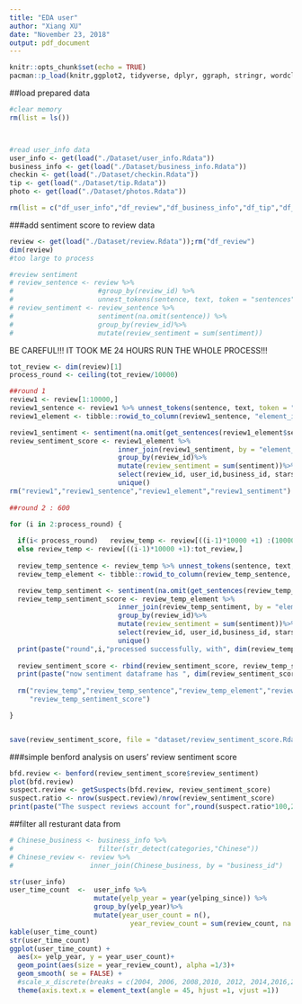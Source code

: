 ```yaml
---
title: "EDA user"
author: "Xiang XU"
date: "November 23, 2018"
output: pdf_document
---
```


```r
knitr::opts_chunk$set(echo = TRUE)
pacman::p_load(knitr,ggplot2, tidyverse, dplyr, ggraph, stringr, wordcloud, tidytext,tidyr,lubridate, widyr,jsonlite,sentimentr, benford.analysis)
```

##load prepared data
```r
#clear memory
rm(list = ls())



#read user_info data
user_info <- get(load("./Dataset/user_info.Rdata"))
business_info <- get(load("./Dataset/business_info.Rdata"))
checkin <- get(load("./Dataset/checkin.Rdata"))
tip <- get(load("./Dataset/tip.Rdata"))
photo <- get(load("./Dataset/photos.Rdata"))

rm(list = c("df_user_info","df_review","df_business_info","df_tip","df_photos","df_checkin"))
```

###add sentiment score to review data

```r
review <- get(load("./Dataset/review.Rdata"));rm("df_review")
dim(review)
#too large to process

#review sentiment
# review_sentence <- review %>%
#                     #group_by(review_id) %>%
#                     unnest_tokens(sentence, text, token = "sentences")
# review_sentiment <- review_sentence %>% 
#                     sentiment(na.omit(sentence)) %>%
#                     group_by(review_id)%>%
#                     mutate(review_sentiment = sum(sentiment))

```

\color{red} 
BE CAREFUL!!! IT TOOK ME 24 HOURS RUN THE WHOLE PROCESS!!! 
\color{black}
```r
tot_review <- dim(review)[1]
process_round <- ceiling(tot_review/10000)

##round 1
review1 <- review[1:10000,]
review1_sentence <- review1 %>% unnest_tokens(sentence, text, token = "sentences")
review1_element <- tibble::rowid_to_column(review1_sentence, "element_id")

review1_sentiment <- sentiment(na.omit(get_sentences(review1_element$sentence)) )
review_sentiment_score <- review1_element %>% 
                           inner_join(review1_sentiment, by = "element_id") %>%
                           group_by(review_id)%>%
                           mutate(review_sentiment = sum(sentiment))%>%
                           select(review_id, user_id,business_id, stars, date, review_sentiment)%>%
                           unique()
rm("review1","review1_sentence","review1_element","review1_sentiment")
                           
##round 2 : 600

for (i in 2:process_round) {
  
  if(i< process_round)   review_temp <- review[((i-1)*10000 +1) :(10000*i),]
  else review_temp <- review[((i-1)*10000 +1):tot_review,]
  
  review_temp_sentence <- review_temp %>% unnest_tokens(sentence, text, token = "sentences")
  review_temp_element <- tibble::rowid_to_column(review_temp_sentence, "element_id")

  review_temp_sentiment <- sentiment(na.omit(get_sentences(review_temp_element$sentence)) )
  review_temp_sentiment_score <- review_temp_element %>% 
                           inner_join(review_temp_sentiment, by = "element_id") %>%
                           group_by(review_id)%>%
                           mutate(review_sentiment = sum(sentiment))%>%
                           select(review_id, user_id,business_id, stars, date, review_sentiment)%>%
                           unique()
  print(paste("round",i,"processed successfully, with", dim(review_temp_sentiment_score)[1],"observations"))
  
  review_sentiment_score <- rbind(review_sentiment_score, review_temp_sentiment_score)
  print(paste("now sentiment dataframe has ", dim(review_sentiment_score)[1],"observations."))
  
  rm("review_temp","review_temp_sentence","review_temp_element","review_temp_sentiment",
     "review_temp_sentiment_score")

}


save(review_sentiment_score, file = "dataset/review_sentiment_score.Rdata")

```

###simple benford analysis on users' review sentiment score
```r
bfd.review <- benford(review_sentiment_score$review_sentiment)
plot(bfd.review)
suspect.review <- getSuspects(bfd.review, review_sentiment_score)
suspect.ratio <- nrow(suspect.review)/nrow(review_sentiment_score)
print(paste("The suspect reviews account for",round(suspect.ratio*100,2), "%" ))
```


##filter all resturant data from 



```r
# Chinese_business <- business_info %>%
#                     filter(str_detect(categories,"Chinese"))
# Chinese_review <- review %>%
#                   inner_join(Chinese_business, by = "business_id")
```


```r
str(user_info)
user_time_count  <-  user_info %>%
                     mutate(yelp_year = year(yelping_since)) %>%
                     group_by(yelp_year)%>%
                     mutate(year_user_count = n(),
                              year_review_count = sum(review_count, na.rm = TRUE))
kable(user_time_count)
str(user_time_count)
ggplot(user_time_count) +
  aes(x= yelp_year, y = year_user_count)+
  geom_point(aes(size = year_review_count), alpha =1/3)+
  geom_smooth( se = FALSE) +
  #scale_x_discrete(breaks = c(2004, 2006, 2008,2010, 2012, 2014,2016,2018), labels=  c(2004, 2006, 2008,2010, 2012, 2014,2016,2018))+
  theme(axis.text.x = element_text(angle = 45, hjust =1, vjust =1))
  
```

